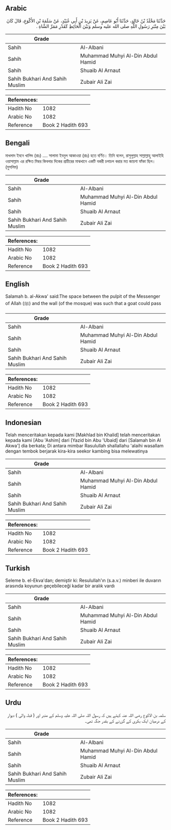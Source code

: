 ## Arabic


<div dir="rtl" lang="ar" style={{fontSize:'larger',backgroundColor:'#f8f9fa',padding:20}}>
حَدَّثَنَا مَخْلَدُ بْنُ خَالِدٍ، حَدَّثَنَا أَبُو عَاصِمٍ، عَنْ يَزِيدَ بْنِ أَبِي عُبَيْدٍ، عَنْ سَلَمَةَ بْنِ الأَكْوَعِ، قَالَ كَانَ بَيْنَ مِنْبَرِ رَسُولِ اللَّهِ صلى الله عليه وسلم وَبَيْنَ الْحَائِطِ كَقَدْرِ مَمَرِّ الشَّاةِ ‏.‏
</div>
<div style={{backgroundColor:'#f8f9fa',padding:20, marginBottom: 10}}><table> <thead> <tr> <th>Grade</th> <th></th> </tr> </thead> <tbody> <tr><td>Sahih</td><td>Al-Albani</td></tr><tr><td>Sahih</td><td>Muhammad Muhyi Al-Din Abdul Hamid</td></tr><tr><td>Sahih</td><td>Shuaib Al Arnaut</td></tr><tr><td>Sahih Bukhari And Sahih Muslim</td><td>Zubair Ali Zai</td></tr></tbody></table><table> <thead> <tr> <th>References:</th> <th></th> </tr> </thead> <tbody><tr><td>Hadith No</td><td>1082</td></tr><tr><td>Arabic No</td><td>1082</td></tr><tr><td>Reference</td><td>Book 2 Hadith 693</td></tr></tbody></table></div>

## Bengali


<div dir="ltr" lang="bn" style={{fontSize:'larger',backgroundColor:'#f8f9fa',padding:20}}>
মাখলাদ ইবনে খালিদ (রাঃ) .... সালামা ইবনুল আকাওয়া (রাঃ) হতে বর্ণিত। তিনি বলেন, রাসুলুল্লাহ সাল্লাল্লাহু আলাইহি ওয়াসাল্লাম এর রক্ষিত মিম্বর কিবলার দিকের প্রাচীরের মাঝখানে একটি বকরী চলাচল করার মত জায়গা ফাঁকা ছিল। (মুসলিম)
</div>
<div style={{backgroundColor:'#f8f9fa',padding:20, marginBottom: 10}}><table> <thead> <tr> <th>Grade</th> <th></th> </tr> </thead> <tbody> <tr><td>Sahih</td><td>Al-Albani</td></tr><tr><td>Sahih</td><td>Muhammad Muhyi Al-Din Abdul Hamid</td></tr><tr><td>Sahih</td><td>Shuaib Al Arnaut</td></tr><tr><td>Sahih Bukhari And Sahih Muslim</td><td>Zubair Ali Zai</td></tr></tbody></table><table> <thead> <tr> <th>References:</th> <th></th> </tr> </thead> <tbody><tr><td>Hadith No</td><td>1082</td></tr><tr><td>Arabic No</td><td>1082</td></tr><tr><td>Reference</td><td>Book 2 Hadith 693</td></tr></tbody></table></div>

## English


<div dir="ltr" lang="en" style={{fontSize:'larger',backgroundColor:'#f8f9fa',padding:20}}>
Salamah b. al-Akwa' said:The space between the pulpit of the Messenger of Allah (ﷺ) and the wall (of the mosque) was such that a goat could pass
</div>
<div style={{backgroundColor:'#f8f9fa',padding:20, marginBottom: 10}}><table> <thead> <tr> <th>Grade</th> <th></th> </tr> </thead> <tbody> <tr><td>Sahih</td><td>Al-Albani</td></tr><tr><td>Sahih</td><td>Muhammad Muhyi Al-Din Abdul Hamid</td></tr><tr><td>Sahih</td><td>Shuaib Al Arnaut</td></tr><tr><td>Sahih Bukhari And Sahih Muslim</td><td>Zubair Ali Zai</td></tr></tbody></table><table> <thead> <tr> <th>References:</th> <th></th> </tr> </thead> <tbody><tr><td>Hadith No</td><td>1082</td></tr><tr><td>Arabic No</td><td>1082</td></tr><tr><td>Reference</td><td>Book 2 Hadith 693</td></tr></tbody></table></div>

## Indonesian


<div dir="ltr" lang="id" style={{fontSize:'larger',backgroundColor:'#f8f9fa',padding:20}}>
Telah menceritakan kepada kami [Makhlad bin Khalid] telah menceritakan kepada kami [Abu 'Ashim] dari [Yazid bin Abu 'Ubaid] dari [Salamah bin Al Akwa'] dia berkata; Di antara mimbar Rasulullah shallallahu 'alaihi wasallam dengan tembok berjarak kira-kira seekor kambing bisa melewatinya
</div>
<div style={{backgroundColor:'#f8f9fa',padding:20, marginBottom: 10}}><table> <thead> <tr> <th>Grade</th> <th></th> </tr> </thead> <tbody> <tr><td>Sahih</td><td>Al-Albani</td></tr><tr><td>Sahih</td><td>Muhammad Muhyi Al-Din Abdul Hamid</td></tr><tr><td>Sahih</td><td>Shuaib Al Arnaut</td></tr><tr><td>Sahih Bukhari And Sahih Muslim</td><td>Zubair Ali Zai</td></tr></tbody></table><table> <thead> <tr> <th>References:</th> <th></th> </tr> </thead> <tbody><tr><td>Hadith No</td><td>1082</td></tr><tr><td>Arabic No</td><td>1082</td></tr><tr><td>Reference</td><td>Book 2 Hadith 693</td></tr></tbody></table></div>

## Turkish


<div dir="ltr" lang="tr" style={{fontSize:'larger',backgroundColor:'#f8f9fa',padding:20}}>
Seleme b. el-Ekva'dan; demiştir ki: Resulullah'ın (s.a.v.) minberi ile duvarın arasında koyunun geçebileceği kadar bir aralık vardı
</div>
<div style={{backgroundColor:'#f8f9fa',padding:20, marginBottom: 10}}><table> <thead> <tr> <th>Grade</th> <th></th> </tr> </thead> <tbody> <tr><td>Sahih</td><td>Al-Albani</td></tr><tr><td>Sahih</td><td>Muhammad Muhyi Al-Din Abdul Hamid</td></tr><tr><td>Sahih</td><td>Shuaib Al Arnaut</td></tr><tr><td>Sahih Bukhari And Sahih Muslim</td><td>Zubair Ali Zai</td></tr></tbody></table><table> <thead> <tr> <th>References:</th> <th></th> </tr> </thead> <tbody><tr><td>Hadith No</td><td>1082</td></tr><tr><td>Arabic No</td><td>1082</td></tr><tr><td>Reference</td><td>Book 2 Hadith 693</td></tr></tbody></table></div>

## Urdu


<div dir="rtl" lang="ur" style={{fontSize:'larger',backgroundColor:'#f8f9fa',padding:20}}>
سلمہ بن الاکوع رضی اللہ عنہ کہتے ہیں کہ رسول اللہ صلی اللہ علیہ وسلم کے منبر اور ( قبلہ والی ) دیوار کے درمیان ایک بکری کے گزرنے کے بقدر جگہ تھی۔
</div>
<div style={{backgroundColor:'#f8f9fa',padding:20, marginBottom: 10}}><table> <thead> <tr> <th>Grade</th> <th></th> </tr> </thead> <tbody> <tr><td>Sahih</td><td>Al-Albani</td></tr><tr><td>Sahih</td><td>Muhammad Muhyi Al-Din Abdul Hamid</td></tr><tr><td>Sahih</td><td>Shuaib Al Arnaut</td></tr><tr><td>Sahih Bukhari And Sahih Muslim</td><td>Zubair Ali Zai</td></tr></tbody></table><table> <thead> <tr> <th>References:</th> <th></th> </tr> </thead> <tbody><tr><td>Hadith No</td><td>1082</td></tr><tr><td>Arabic No</td><td>1082</td></tr><tr><td>Reference</td><td>Book 2 Hadith 693</td></tr></tbody></table></div>